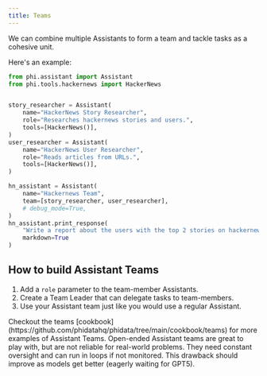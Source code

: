 ```yaml
---
title: Teams
---
```


We can combine multiple Assistants to form a team and tackle tasks as a cohesive unit.

Here's an example:

```python cookbook/teams/hackernews.py
from phi.assistant import Assistant
from phi.tools.hackernews import HackerNews


story_researcher = Assistant(
    name="HackerNews Story Researcher",
    role="Researches hackernews stories and users.",
    tools=[HackerNews()],
)
user_researcher = Assistant(
    name="HackerNews User Researcher",
    role="Reads articles from URLs.",
    tools=[HackerNews()],
)

hn_assistant = Assistant(
    name="Hackernews Team",
    team=[story_researcher, user_researcher],
    # debug_mode=True,
)
hn_assistant.print_response(
    "Write a report about the users with the top 2 stories on hackernews",
    markdown=True
)
```

## How to build Assistant Teams

1. Add a `role` parameter to the team-member Assistants.
2. Create a Team Leader that can delegate tasks to team-members.
3. Use your Assistant team just like you would use a regular Assistant.

<Tip>
Checkout the teams [cookbook](https://github.com/phidatahq/phidata/tree/main/cookbook/teams) for more examples of Assistant Teams.
</Tip>

<Warning>
Open-ended Assistant teams are great to play with, but are not reliable for real-world problems. They need constant oversight and can run in loops if not monitored. This drawback should improve as models get better (eagerly waiting for GPT5).
</Warning>
